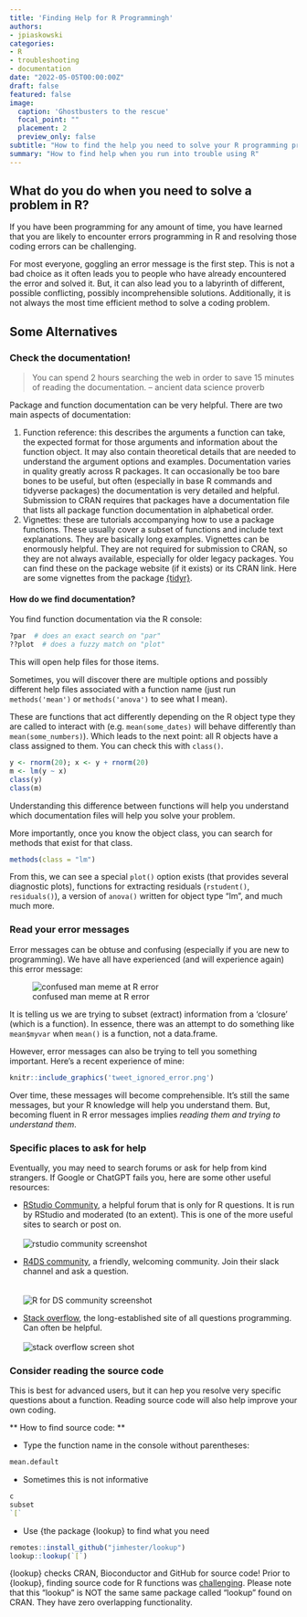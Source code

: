 ```yaml
---
title: 'Finding Help for R Programmingh'
authors:
- jpiaskowski
categories:
- R
- troubleshooting
- documentation
date: "2022-05-05T00:00:00Z"
draft: false
featured: false
image:
  caption: 'Ghostbusters to the rescue'
  focal_point: ""
  placement: 2
  preview_only: false
subtitle: "How to find the help you need to solve your R programming problem."
summary: "How to find help when you run into trouble using R"
---
```


## What do you do when you need to solve a problem in R? 

If you have been programming for any amount of time, you have learned that you are likely to encounter errors programming in R and resolving those coding errors can be challenging. 

For most everyone, goggling an error message is the first step. This is not a bad choice as it often leads you to people who have already encountered the error and solved it. But, it can also lead you to a labyrinth of different, possible conflicting, possibly incomprehensible solutions. Additionally, it is not always the most time efficient method to solve a coding problem. 

## Some Alternatives

### Check the documentation!

> You can spend 2 hours searching the web in order to save 15 minutes of reading the documentation.
> -- ancient data science proverb


Package and function documentation can be very helpful. There are two main aspects of documentation:   

1. Function reference: this describes the arguments a function can take, the expected format for those arguments and information about the function object. It may also contain theoretical details that are needed to understand the argument options and examples. Documentation varies in quality greatly across R packages. It can occasionally be too bare bones to be useful, but often (especially in base R commands and tidyverse packages) the documentation is very detailed and helpful. Submission to CRAN requires that packages have a documentation file that lists all package function documentation in alphabetical order. 
1. Vignettes: these are tutorials accompanying how to use a package functions. These usually cover a subset of functions and include text explanations. They are basically long examples. Vignettes can be enormously helpful. They are not required for submission to CRAN, so they are not always available, especially for older legacy packages. You can find these on the package website (if it exists) or its CRAN link. Here are some vignettes from the package [{tidyr}](https://CRAN.R-project.org/package=tidyr). 

#### How do we find documentation?

You find function documentation via the R console: 

```r
?par  # does an exact search on "par"
??plot  # does a fuzzy match on "plot"
```

This will open help files for those items. 

Sometimes, you will discover there are multiple options and possibly different help files associated with a function name (just run `methods('mean')` or `methods('anova')` to see what I mean). 

These are functions that act differently depending on the R object type they are called to interact with (e.g. `mean(some_dates)` will behave differently than `mean(some_numbers)`). Which leads to the next point: all R objects have a class assigned to them. You can check this with `class()`. 

```r
y <- rnorm(20); x <- y + rnorm(20) 
m <- lm(y ~ x)
class(y)
class(m)
```

Understanding this difference between functions will help you understand which documentation files will help you solve your problem.  

More importantly, once you know the object class, you can search for methods that exist for that class. 

```r
methods(class = "lm")
```

From this, we can see a special `plot()` option exists (that provides several diagnostic plots), functions for extracting residuals (`rstudent()`, `residuals()`), a version of `anova()` written for object type "lm", and much much more. 

### Read your error messages

Error messages can be obtuse and confusing (especially if you are new to programming). We have all have experienced (and will experience again) this error message: 

![confused man meme at R error](r_function_error.jpg)

It is telling us we are trying to subset (extract) information from a 'closure' (which is a function). In essence, there was an attempt to do something like `mean$myvar` when `mean()` is a function, not a data.frame. 

However, error messages can also be trying to tell you something important. Here's a recent experience of mine: 

```r
knitr::include_graphics('tweet_ignored_error.png')
```

Over time, these messages will become comprehensible. It's still the same messages, but your R knowledge will help you understand them. But, becoming fluent in R error messages implies *reading them and trying to understand them*. 

### Specific places to ask for help

Eventually, you may need to search forums or ask for help from kind strangers. If Google or ChatGPT fails you, here are some other useful resources: 

* [RStudio Community](https://community.rstudio.com/), a helpful forum that is only for R questions. It is run by RStudio and moderated (to an extent). This is one of the more useful sites to search or post on. 
<br>  
![rstudio community screenshot](rstudio_community.png)


* [R4DS community](https://www.rfordatasci.com/), a friendly, welcoming community. Join their slack channel and ask a question.   
<br>   
![R for DS community screenshot](r4ds_screenshot.png)  


* [Stack overflow](https://stackoverflow.com/), the long-established site of all questions programming. Can often be helpful. 
<br>  
![stack overflow screen shot](stackoverflow_screenshot.png)

### Consider reading the source code

This is best for advanced users, but it can hep you resolve very specific questions about a function. Reading source code will also help improve your own coding. 

** How to find source code: **

* Type the function name in the console without parentheses: 
```r
mean.default
```

* Sometimes this is not informative   
```r
c
subset
`[`
```

* Use {the package {lookup} to find what you need

```r
remotes::install_github("jimhester/lookup")
lookup::lookup(`[`)
```

{lookup} checks CRAN, Bioconductor and GitHub for source code! Prior to {lookup}, finding source code for R functions was [challenging](https://github.com/jennybc/access-r-source#readme). Please note that this "lookup" is NOT the same same package called "lookup" found on CRAN. They have zero overlapping functionality. 
